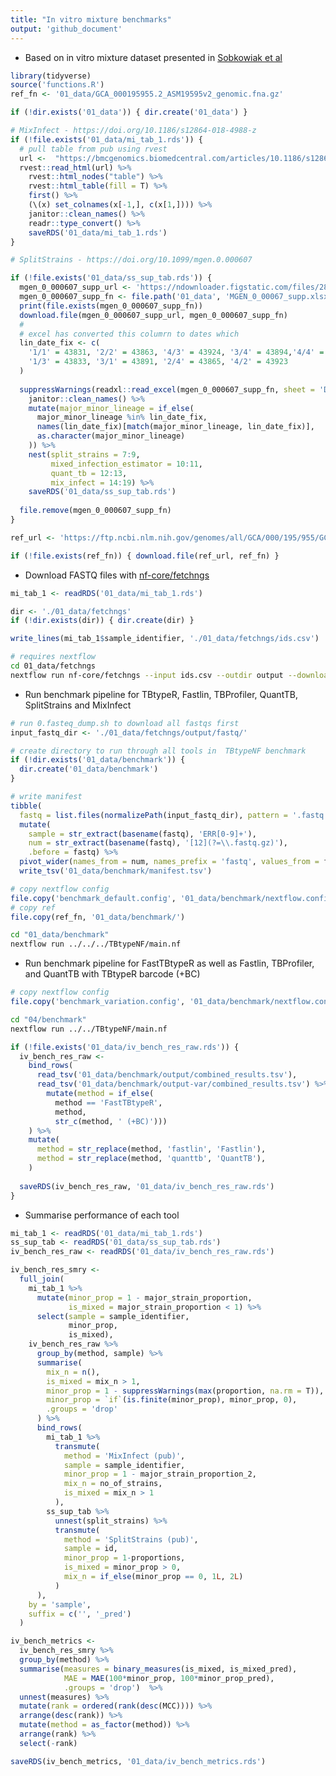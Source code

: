 ```yaml
---
title: "In vitro mixture benchmarks"
output: 'github_document'
---
```


* Based on in vitro mixture dataset presented in [Sobkowiak et al](https://doi.org/10.1186/s12864-018-4988-z)

```r
library(tidyverse)
source('functions.R')
ref_fn <- '01_data/GCA_000195955.2_ASM19595v2_genomic.fna.gz'

if (!dir.exists('01_data')) { dir.create('01_data') }
```

```r
# MixInfect - https://doi.org/10.1186/s12864-018-4988-z
if (!file.exists('01_data/mi_tab_1.rds')) {
  # pull table from pub using rvest
  url <-  "https://bmcgenomics.biomedcentral.com/articles/10.1186/s12864-018-4988-z/tables/1"
  rvest::read_html(url) %>%
    rvest::html_nodes("table") %>%
    rvest::html_table(fill = T) %>%
    first() %>%
    (\(x) set_colnames(x[-1,], c(x[1,]))) %>%
    janitor::clean_names() %>%
    readr::type_convert() %>%
    saveRDS('01_data/mi_tab_1.rds')
}
```

```r
# SplitStrains - https://doi.org/10.1099/mgen.0.000607

if (!file.exists('01_data/ss_sup_tab.rds')) {
  mgen_0_000607_supp_url <- 'https://ndownloader.figstatic.com/files/28367802'
  mgen_0_000607_supp_fn <- file.path('01_data', 'MGEN_0_00067_supp.xlsx')
  print(file.exists(mgen_0_000607_supp_fn))
  download.file(mgen_0_000607_supp_url, mgen_0_000607_supp_fn)
  # 
  # excel has converted this columrn to dates which
  lin_date_fix <- c(
    '1/1' = 43831, '2/2' = 43863, '4/3' = 43924, '3/4' = 43894,'4/4' = 43925,
    '1/3' = 43833, '3/1' = 43891, '2/4' = 43865, '4/2' = 43923
  )
  
  suppressWarnings(readxl::read_excel(mgen_0_000607_supp_fn, sheet = 'Dataset A', skip = 3)) %>%
    janitor::clean_names() %>%
    mutate(major_minor_lineage = if_else(
      major_minor_lineage %in% lin_date_fix,
      names(lin_date_fix)[match(major_minor_lineage, lin_date_fix)],
      as.character(major_minor_lineage)
    )) %>%
    nest(split_strains = 7:9,
         mixed_infection_estimator = 10:11,
         quant_tb = 12:13,
         mix_infect = 14:19) %>%
    saveRDS('01_data/ss_sup_tab.rds')
  
  file.remove(mgen_0_000607_supp_fn)
}
```

```r
ref_url <- 'https://ftp.ncbi.nlm.nih.gov/genomes/all/GCA/000/195/955/GCA_000195955.2_ASM19595v2/GCA_000195955.2_ASM19595v2_genomic.fna.gz'

if (!file.exists(ref_fn)) { download.file(ref_url, ref_fn) }
```

* Download FASTQ files with [nf-core/fetchngs](https://github.com/nf-core/fetchngs)
```r
mi_tab_1 <- readRDS('01_data/mi_tab_1.rds')

dir <- './01_data/fetchngs'
if (!dir.exists(dir)) { dir.create(dir) }

write_lines(mi_tab_1$sample_identifier, './01_data/fetchngs/ids.csv')
```

```bash
# requires nextflow
cd 01_data/fetchngs
nextflow run nf-core/fetchngs --input ids.csv --outdir output --download_method sratools -resume
```

* Run benchmark pipeline for TBtypeR, Fastlin, TBProfiler, QuantTB, SplitStrains and MixInfect

```r
# run 0.fasteq_dump.sh to download all fastqs first
input_fastq_dir <- './01_data/fetchngs/output/fastq/'

# create directory to run through all tools in  TBtypeNF benchmark
if (!dir.exists('01_data/benchmark')) {
  dir.create('01_data/benchmark')
}

# write manifest
tibble(
  fastq = list.files(normalizePath(input_fastq_dir), pattern = '.fastq.gz', full.names = T)) %>% 
  mutate(
    sample = str_extract(basename(fastq), 'ERR[0-9]+'),
    num = str_extract(basename(fastq), '[12](?=\\.fastq.gz)'),
    .before = fastq) %>% 
  pivot_wider(names_from = num, names_prefix = 'fastq', values_from = fastq) %>% 
  write_tsv('01_data/benchmark/manifest.tsv')

# copy nextflow config
file.copy('benchmark_default.config', '01_data/benchmark/nextflow.config')
# copy ref
file.copy(ref_fn, '01_data/benchmark/')
```

```bash
cd "01_data/benchmark"
nextflow run ../../../TBtypeNF/main.nf
```

* Run benchmark pipeline for FastTBtypeR as well as Fastlin, TBProfiler, and QuantTB with TBtypeR barcode (+BC)

```r
# copy nextflow config
file.copy('benchmark_variation.config', '01_data/benchmark/nextflow.config', overwrite = T)
```

```bash
cd "04/benchmark"
nextflow run ../../TBtypeNF/main.nf
```

```r
if (!file.exists('01_data/iv_bench_res_raw.rds')) {
  iv_bench_res_raw <- 
    bind_rows(
      read_tsv('01_data/benchmark/output/combined_results.tsv'),
      read_tsv('01_data/benchmark/output-var/combined_results.tsv') %>% 
        mutate(method = if_else(
          method == 'FastTBtypeR',
          method,
          str_c(method, ' (+BC)')))
    ) %>% 
    mutate(
      method = str_replace(method, 'fastlin', 'Fastlin'),
      method = str_replace(method, 'quanttb', 'QuantTB'),
    )
  
  saveRDS(iv_bench_res_raw, '01_data/iv_bench_res_raw.rds')
}
```

* Summarise performance of each tool

```r
mi_tab_1 <- readRDS('01_data/mi_tab_1.rds')
ss_sup_tab <- readRDS('01_data/ss_sup_tab.rds')
iv_bench_res_raw <- readRDS('01_data/iv_bench_res_raw.rds')

iv_bench_res_smry <-
  full_join(
    mi_tab_1 %>% 
      mutate(minor_prop = 1 - major_strain_proportion,
             is_mixed = major_strain_proportion < 1) %>% 
      select(sample = sample_identifier,
             minor_prop,
             is_mixed),
    iv_bench_res_raw %>% 
      group_by(method, sample) %>% 
      summarise(
        mix_n = n(),
        is_mixed = mix_n > 1,
        minor_prop = 1 - suppressWarnings(max(proportion, na.rm = T)),
        minor_prop = `if`(is.finite(minor_prop), minor_prop, 0),
        .groups = 'drop'
      ) %>% 
      bind_rows(
        mi_tab_1 %>% 
          transmute(
            method = 'MixInfect (pub)',
            sample = sample_identifier,
            minor_prop = 1 - major_strain_proportion_2,
            mix_n = no_of_strains,
            is_mixed = mix_n > 1
          ),
        ss_sup_tab %>% 
          unnest(split_strains) %>% 
          transmute(
            method = 'SplitStrains (pub)',
            sample = id,
            minor_prop = 1-proportions,
            is_mixed = minor_prop > 0,
            mix_n = if_else(minor_prop == 0, 1L, 2L)
          )
      ),
    by = 'sample',
    suffix = c('', '_pred')
  )

iv_bench_metrics <-
  iv_bench_res_smry %>%
  group_by(method) %>%
  summarise(measures = binary_measures(is_mixed, is_mixed_pred),
            MAE = MAE(100*minor_prop, 100*minor_prop_pred),
            .groups = 'drop')  %>%
  unnest(measures) %>% 
  mutate(rank = ordered(rank(desc(MCC)))) %>% 
  arrange(desc(rank)) %>% 
  mutate(method = as_factor(method)) %>% 
  arrange(rank) %>% 
  select(-rank)

saveRDS(iv_bench_metrics, '01_data/iv_bench_metrics.rds')
```


